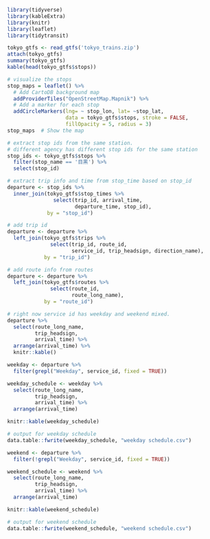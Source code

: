```{r load library, message=FALSE}
library(tidyverse)
library(kableExtra)
library(knitr)
library(leaflet)
library(tidytransit)
```
```{r use tidytrasit}

tokyo_gtfs <- read_gtfs('tokyo_trains.zip')
attach(tokyo_gtfs)
summary(tokyo_gtfs)
kable(head(tokyo_gtfs$stops))
```

```{r visualization on stops}
# visualize the stops
stop_maps = leaflet() %>%
  # Add CartoDB background map
  addProviderTiles("OpenStreetMap.Mapnik") %>%  
  # Add a marker for each stop
  addCircleMarkers(lng= ~ stop_lon, lat= ~stop_lat, 
                   data = tokyo_gtfs$stops, stroke = FALSE, 
                   fillOpacity = 5, radius = 3) 
stop_maps  # Show the map
```

```{r departure timetable}
# extract stop ids from the same station.
# different agency has different stop ids for the same station
stop_ids <- tokyo_gtfs$stops %>%
  filter(stop_name == '目黒') %>%
  select(stop_id)

# extract trip info and time from stop_time based on stop_id
departure <- stop_ids %>%
  inner_join(tokyo_gtfs$stop_times %>%
               select(trip_id, arrival_time,
                      departure_time, stop_id),
             by = "stop_id")

# add trip id
departure <- departure %>%
  left_join(tokyo_gtfs$trips %>%
              select(trip_id, route_id,
                     service_id, trip_headsign, direction_name),
            by = "trip_id")

# add route info from routes
departure <- departure %>%
  left_join(tokyo_gtfs$routes %>%
              select(route_id,
                     route_long_name),
            by = "route_id")

# right now service id has weekday and weekend mixed.
departure %>%
  select(route_long_name,
         trip_headsign,
         arrival_time) %>%
  arrange(arrival_time) %>%
  knitr::kable()

weekday <- departure %>%
  filter(grepl("Weekday", service_id, fixed = TRUE))

weekday_schedule <- weekday %>%
  select(route_long_name,
         trip_headsign,
         arrival_time) %>%
  arrange(arrival_time)

knitr::kable(weekday_schedule)

# output for weekday schedule
data.table::fwrite(weekday_schedule, "weekday schedule.csv")

weekend <- departure %>%
  filter(!grepl("Weekday", service_id, fixed = TRUE))

weekend_schedule <- weekend %>%
  select(route_long_name,
         trip_headsign,
         arrival_time) %>%
  arrange(arrival_time)

knitr::kable(weekend_schedule)

# output for weekend schedule
data.table::fwrite(weekend_schedule, "weekend schedule.csv")
```
